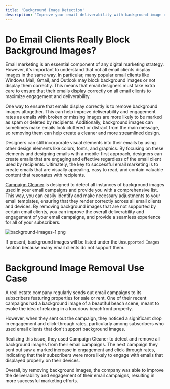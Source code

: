 ```yaml
---
title: 'Background Image Detection'
description: 'Improve your email deliverability with background image detection.'
---
```


# Do Email Clients Really Block Background Images?
Email marketing is an essential component of any digital marketing strategy. However, it's important to understand that not all email clients display images in the same way. In particular, many popular email clients like Windows Mail, Gmail, and Outlook may block background images or not display them correctly. This means that email designers must take extra care to ensure that their emails display correctly on all email clients to maximize engagement and deliverability.

One way to ensure that emails display correctly is to remove background images altogether. This can help improve deliverability and engagement rates as emails with broken or missing images are more likely to be marked as spam or deleted by recipients. Additionally, background images can sometimes make emails look cluttered or distract from the main message, so removing them can help create a cleaner and more streamlined design.

Designers can still incorporate visual elements into their emails by using other design elements like colors, fonts, and graphics. By focusing on these elements and designing emails with a mobile-first approach, designers can create emails that are engaging and effective regardless of the email client used by recipients. Ultimately, the key to successful email marketing is to create emails that are visually appealing, easy to read, and contain valuable content that resonates with recipients.

[Campaign Cleaner](https://campaigncleaner.com) is designed to detect all instances of background images used in your email campaigns and provide you with a comprehensive list. This way, you can easily identify and make necessary adjustments to your email templates, ensuring that they render correctly across all email clients and devices. By removing background images that are not supported by certain email clients, you can improve the overall deliverability and engagement of your email campaigns, and provide a seamless experience for all of your subscribers.

![background-images-1.png](/images/oversized-images-2.png)

If present, background images will be listed under the `Unsupported Images` section because many email clients do not support them.

# Background Image Removal Use Case
<note>
A real estate company regularly sends out email campaigns to its subscribers featuring properties for sale or rent. One of their recent campaigns had a background image of a beautiful beach scene, meant to evoke the idea of relaxing in a luxurious beachfront property.

However, when they sent out the campaign, they noticed a significant drop in engagement and click-through rates, particularly among subscribers who used email clients that don't support background images.
 
Realizing this issue, they used Campaign Cleaner to detect and remove all background images from their email campaigns. The next campaign they sent out saw a marked increase in engagement and click-through rates, indicating that their subscribers were more likely to engage with emails that displayed properly on their devices.
 
Overall, by removing background images, the company was able to improve the deliverability and engagement of their email campaigns, resulting in more successful marketing efforts.
</note>